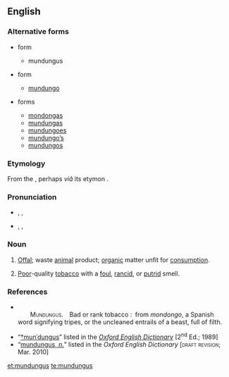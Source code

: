 ==English==

===Alternative forms===
{{rel-top|Variant spellings}}
* {{polytonic|α}} form {{sense|resembling a singular noun of the [[Appendix:Latin second declension|Latin second declension]]}}
** mundungus {{defdate|17<sup>th</sup> C. onward}}
* {{polytonic|β}} form {{sense|with an ending resembling its Spanish etymon}}
** [[mundungo]] {{defdate|17<sup>th</sup>–20<sup>th</sup> CC.}}
{{rel-mid}}
* {{polytonic|γ}} forms {{sense|[[plurale tantum|pluralia tantum]]}}
** [[mondongas]] {{defdate|17<sup>th</sup> C.}}
** [[mundungas]] {{defdate|17<sup>th</sup> C.}}
** [[mundungoes]] {{defdate|17<sup>th</sup> C.}}
** [[mundungo's|mundungo’s]] {{defdate|17<sup>th</sup> C.}}
** [[mundungos]] {{defdate|17<sup>th</sup> C.}}
{{rel-bottom|note=The {{polytonic|γ}} forms are ''pluralia tantum'', with implied singular senses. The {{polytonic|α}} form is a remodelling of the {{polytonic|β}} form on the pattern of masculine nouns from Latin’s second declension.}}

===Etymology===
From the {{etyl|es|en}} {{term|mondongo||tripe”, “entrails|lang=es}}, perhaps ''viâ'' its {{etyl|en|-}} etymon {{term|mondongo|lang=en}}.

===Pronunciation===
* {{a|RP}} {{enPR|mŭndŭngʹgəs}}, {{IPA|/mʌnˈdʌŋɡəs/}}, {{SAMPA|/mVn"dVNg@s/}}
* {{a|US}} {{enPR|mən'dəngʹgəs}}, {{IPA|/ˌmənˈdəŋɡəs/}}, {{SAMPA|/%m@n"d@Ng@s/}}

===Noun===
{{en-noun|-}}

# {{obsolete}} [[offal|Offal]]; waste [[animal]] product; [[organic]] matter unfit for [[consumption]].
# {{archaic}} [[poor|Poor]]-quality [[tobacco]] with a [[foul]], [[rancid]], or [[putrid]] smell.

===References===
* {{R:1811 Vulgar Tongue}}<br/>  <span style="font-variant:small-caps">Mundungus.</span> Bad or rank tobacco : from ''mondongo'', a Spanish word signifying tripes, or the uncleaned entrails of a beast, full of filth.
* “<span class="plainlinks">[http://ed2.oed.com/cgi/display/00153633 †munˈdungus]</span>” listed in the ''[[w:Oxford English Dictionary|Oxford English Dictionary]]'' [2<sup>nd</sup> Ed.; 1989]
* “<span class="plainlinks">[http://dictionary.oed.com/cgi/entry/00318586 mundungus, ''n.'']</span>” listed in the ''Oxford English Dictionary'' [<span style="font-variant:small-caps">draft revision</span>; Mar. 2010]

[[et:mundungus]]
[[te:mundungus]]